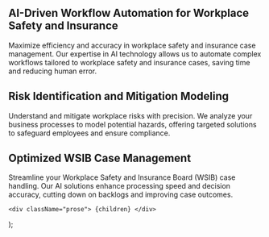 
## AI-Driven Workflow Automation for Workplace Safety and Insurance

Maximize efficiency and accuracy in workplace safety and insurance case management. Our expertise in AI technology allows us to automate complex workflows tailored to workplace safety and insurance cases, saving time and reducing human error.

## Risk Identification and Mitigation Modeling

Understand and mitigate workplace risks with precision. We analyze your business processes to model potential hazards, offering targeted solutions to safeguard employees and ensure compliance.

## Optimized WSIB Case Management

Streamline your Workplace Safety and Insurance Board (WSIB) case handling. Our AI solutions enhance processing speed and decision accuracy, cutting down on backlogs and improving case outcomes.












    <div className="prose"> {children} </div>
);